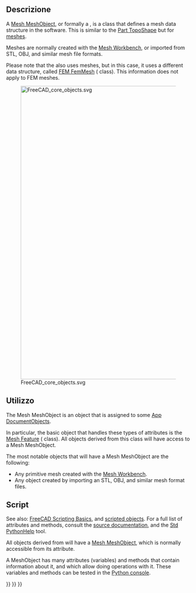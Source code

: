 <languages/>

<span id="Description"></span>
==Descrizione==

A [[Mesh_MeshObject|Mesh MeshObject]], or formally a {{incode|Mesh::MeshObject}}, is a class that defines a mesh data structure in the software. This is similar to the [[Part_TopoShape|Part TopoShape]] but for [[Mesh|meshes]].

Meshes are normally created with the [[Mesh_Workbench|Mesh Workbench]], or imported from STL, OBJ, and similar mesh file formats.

Please note that the {{Button|[[Image:Workbench_FEM.svg|16px]] [[FEM_Workbench|FEM Workbench]]}} also uses meshes, but in this case, it uses a different data structure, called [[FEM_Mesh|FEM FemMesh]] ({{incode|Fem::FemMesh}} class). This information does not apply to FEM meshes.

[[File:FreeCAD_core_objects.svg|800px]]

{{Caption|Simplified diagram of the relationships between the core objects in the program. The {{incode|Mesh::MeshObject}} class is embedded in the {{incode|Mesh::Feature}} object and from there it is propagated to all objects that are derived from it.}}

<span id="Usage"></span>
== Utilizzo ==

The Mesh MeshObject is an object that is assigned to some [[App_DocumentObject|App DocumentObjects]].

In particular, the basic object that handles these types of attributes is the [[Mesh_Feature|Mesh Feature]] ({{incode|Mesh::Feature}} class). All objects derived from this class will have access to a Mesh MeshObject.

The most notable objects that will have a Mesh MeshObject are the following:
* Any primitive mesh created with the [[Mesh_Workbench|Mesh Workbench]].
* Any object created by importing an STL, OBJ, and similar mesh format files.

<span id="Scripting"></span>
== Script ==

See also: [[FreeCAD_Scripting_Basics|FreeCAD Scripting Basics]], and [[Scripted_objects|scripted objects]]. For a full list of attributes and methods, consult the [[Source_documentation|source documentation]], and the [[Std_PythonHelp|Std PythonHelp]] tool.

All objects derived from {{incode|Mesh::Feature}} will have a [[Mesh_MeshObject|Mesh MeshObject]], which is normally accessible from its {{incode|Mesh}} attribute.

{{Code|code=
import FreeCAD as App

doc = App.newDocument()
obj = App.ActiveDocument.addObject("Mesh::Cube", "Cube")
App.ActiveDocument.recompute()
print(obj.Mesh)
}}

A MeshObject has many attributes (variables) and methods that contain information about it, and which allow doing operations with it. These variables and methods can be tested in the [[Python_console|Python console]].

{{Code|code=
print(obj.Mesh.Area)
print(obj.Mesh.BoundBox)
print(obj.Mesh.CountPoints)
print(obj.Mesh.Volume)

obj.Mesh.copy()
obj.Mesh.countComponents()
obj.Mesh.getEigenSystem()
obj.Mesh.write("my_file.stl")
}}


{{Mesh Tools navi{{#translation:}}}}
{{Document objects navi{{#translation:}}}}
{{Userdocnavi{{#translation:}}}}